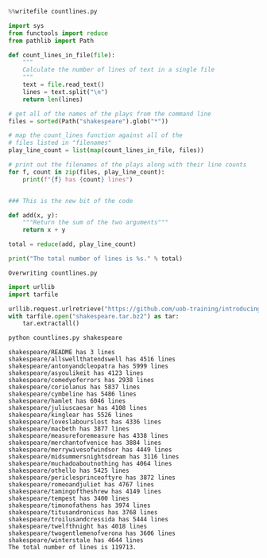 ```python
%%writefile countlines.py

import sys
from functools import reduce
from pathlib import Path

def count_lines_in_file(file):
    """
    Calculate the number of lines of text in a single file
    """
    text = file.read_text()
    lines = text.split("\n")
    return len(lines)

# get all of the names of the plays from the command line
files = sorted(Path("shakespeare").glob("*"))

# map the count_lines function against all of the
# files listed in "filenames"
play_line_count = list(map(count_lines_in_file, files))

# print out the filenames of the plays along with their line counts
for f, count in zip(files, play_line_count):
    print(f"{f} has {count} lines")


### This is the new bit of the code

def add(x, y):
    """Return the sum of the two arguments"""
    return x + y

total = reduce(add, play_line_count)

print("The total number of lines is %s." % total)
```

    Overwriting countlines.py



```python
import urllib
import tarfile

urllib.request.urlretrieve("https://github.com/uob-training/introducing-parallel-python/data/shakespeare.tar.bz2", "shakespeare.tar.bz2")
with tarfile.open("shakespeare.tar.bz2") as tar:
    tar.extractall()
```


```bash
python countlines.py shakespeare
```

    shakespeare/README has 3 lines
    shakespeare/allswellthatendswell has 4516 lines
    shakespeare/antonyandcleopatra has 5999 lines
    shakespeare/asyoulikeit has 4123 lines
    shakespeare/comedyoferrors has 2938 lines
    shakespeare/coriolanus has 5837 lines
    shakespeare/cymbeline has 5486 lines
    shakespeare/hamlet has 6046 lines
    shakespeare/juliuscaesar has 4108 lines
    shakespeare/kinglear has 5526 lines
    shakespeare/loveslabourslost has 4336 lines
    shakespeare/macbeth has 3877 lines
    shakespeare/measureforemeasure has 4338 lines
    shakespeare/merchantofvenice has 3884 lines
    shakespeare/merrywivesofwindsor has 4449 lines
    shakespeare/midsummersnightsdream has 3116 lines
    shakespeare/muchadoaboutnothing has 4064 lines
    shakespeare/othello has 5425 lines
    shakespeare/periclesprinceoftyre has 3872 lines
    shakespeare/romeoandjuliet has 4767 lines
    shakespeare/tamingoftheshrew has 4149 lines
    shakespeare/tempest has 3400 lines
    shakespeare/timonofathens has 3974 lines
    shakespeare/titusandronicus has 3768 lines
    shakespeare/troilusandcressida has 5444 lines
    shakespeare/twelfthnight has 4018 lines
    shakespeare/twogentlemenofverona has 3606 lines
    shakespeare/winterstale has 4644 lines
    The total number of lines is 119713.

